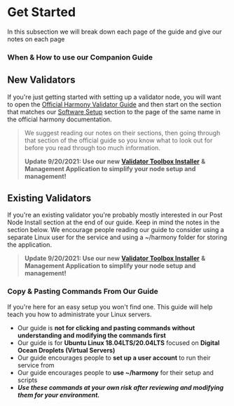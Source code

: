# Get Started
In this subsection we will break down each page of the guide and give our notes on each page
### When & How to use our Companion Guide
## New Validators
If you're just getting started with setting up a validator node, you will want to open the [Official Harmony Validator Guide](https://docs.harmony.one/home/network/validators) and then start on the section that matches our [Software Setup](/official/setup) section to the page of the same name in the official harmony documentation.
> We suggest reading our notes on their sections, then going through that section of the official guide so you know what to look out for before you read through too much information.
> 
> **Update 9/20/2021: Use our new** [**Validator Toolbox Installer**](https://validator-toolbox-guide.easynode.one/) **& Management Application to simplify your node setup and management!**
## Existing Validators
If you're an existing validator you're probably mostly interested in our Post Node Install section at the end of our guide. Keep in mind the notes in the section below. We encourage people reading our guide to consider using a separate Linux user for the service and using a ~/harmony folder for storing the application.
> **Update 9/20/2021: Use our new** [**Validator Toolbox Installer**](https://validator-toolbox-guide.easynode.one/) **& Management Application to simplify your node setup and management!**
### Copy & Pasting Commands From Our Guide
If you're here for an easy setup you won't find one. This guide will help teach you how to administrate your Linux servers.    
- Our guide is **not for clicking and pasting commands without understanding and modifying the commands first** 
- Our guide is for **Ubuntu Linux 18.04LTS/20.04LTS** focused on **Digital Ocean Droplets \(Virtual Servers\)**
- Our guide encourages people to **set up a user account** to run their service from
- Our guide encourages people to **use ~/harmony** for their setup and scripts
- _**Use these commands at your own risk after reviewing and modifying them for your environment.**_
